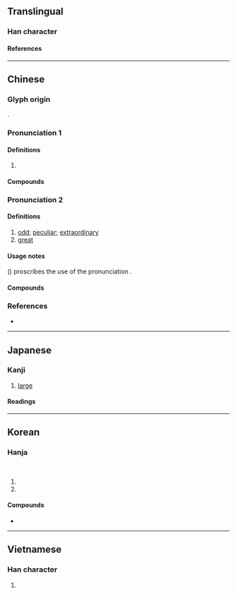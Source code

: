 {{character info}}
==Translingual==

===Han character===
{{Han char|rn=9|rad=人|as=10|sn=12|four=26213|canj=OHUI|ids=⿰亻鬼}}

====References====
{{Han ref|kx=0112.080|dkj=00928|hdz=10192.080|uh=5080}}

----

==Chinese==
{{zh-forms}}

===Glyph origin===
{{Han etym}}
{{Han compound|人|alt1=亻|鬼|ls=psc|c1=s|c2=p|t1=human}}.

===Pronunciation 1===
{{zh-pron
|m=kuǐ
|c=faai3
|mn=ml:khúi/ka
|mn_note=ka - 嘉 is used in the Mainland
|mc=2
|oc=n,2
|cat=
}}

====Definitions====
{{zh-hanzi}}

# {{zh-only|傀儡|[[puppet]]}}

====Compounds====
{{zh-der|傀儡|傀儡家庭|傀儡戲|傀儡政權|懸絲傀儡|文樂傀儡|線抽傀儡|肉傀儡|藥發傀儡|跳傀儡}}

===Pronunciation 2===
{{zh-pron
|m=guī
|c=gwai1
|mc=1
|oc=n,1
|cat=a
}}

====Definitions====
{{zh-hanzi}}

# [[odd]]; [[peculiar]]; [[extraordinary]]
# [[great]]

====Usage notes====
''{{w|Xiandai Hanyu Guifan Cidian}}'' ({{w2|zh|pref=《|现代汉语规范词典|suf=》}}) proscribes the use of the pronunciation {{m|cmn|guī}}.

====Compounds====
{{zh-der|傀偉|傀儡:guīlěi|傀奇|傀然}}

===References===
* {{R:yue:Hanzi}}

----

==Japanese==

===Kanji===
{{ja-kanji|grade=|rs=人10}}

# [[large]]

====Readings====
{{ja-readings
|goon=け<け<くゑ
|kanon=かい<くわい
|kun=お.おき-い
}}

----

==Korean==

===Hanja===
{{ko-hanja|[[꼭두각시]]/[[허수아비]]|괴}}<br>
{{ko-hanja|크다|클|괴}}

# {{hanja form of|괴|[[puppet]]}}
# {{hanja form of|괴|[[large]]}}

====Compounds====
* {{ko-l|괴뢰|[[puppet]]|傀儡}}

----

==Vietnamese==

===Han character===
{{vi-readings|reading=[[khôi]], [[khổi]], [[ngội]], [[ổi]]|rs=人10}}

# {{rfdef|vi|sort=人10}}